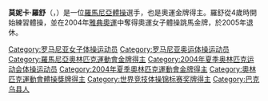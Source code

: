 {{Infobox Gymnast
|gymnastname= 莫妮卡·羅舒
|image          = Replace this image female.svg
|imagesize      = 150px
|caption=
|fullname=
|altname= 
|nickname=
|country={{ROM}}
|formercountry=
|birthdate= {{birth date and age|1987|05|11}}
|birthplace=[[羅馬尼亞|羅馬尼亞]][[巴克烏|巴克烏]]
|hometown=
|residence= 
|deathdate=
|deathplace=
|height=
|discipline=WAG
|level=
|natlteam=
|club=
|gym=
|collegeteam=
|headcoach=
|assistcoach=
|formercoach=
|choreographer=
|music=
|eponymousskills=
|retired=
|medaltemplates= <!-- see [[Template:MedalRelatedTemplates|Template:MedalRelatedTemplates]] -->
{{MedalCountry | {{ROU}}}}
{{MedalCompetition | [[奧林匹克運動會|奧林匹克運動會]]}}
{{MedalGold|2004年 雅典市|[[2004年夏季奧林匹克運動會體操比賽|團體]]}}
{{MedalGold|2004年 雅典市|[[2004年夏季奧林匹克運動會體操比賽|跳馬]]}}
{{MedalCompetition |[[世界體操錦標賽|世界錦標賽]]}}
{{MedalSilver|[[2003年世界體操錦標賽|2003年安那罕]]|團體}}
{{MedalCompetition |[[歐洲體操錦標賽|歐洲錦標賽]]}}
{{MedalGold|2004年阿姆斯特丹|團體}}
{{MedalGold|2004年阿姆斯特丹|跳馬}}
}}

'''莫妮卡·羅舒'''（{{lang-ro|'''Monica Roşu'''}}，{{bd|1987年|5月11日|catIdx=Rosu, Monica}}）是一位[[羅馬尼亞|羅馬尼亞]][[體操|體操]]選手，也是奧運金牌得主。羅舒從4歲時開始練習體操，並在2004年[[2004年夏季奥林匹克运动会|雅典奧運]]中奪得奧運女子體操跳馬金牌，於2005年退休。
{{奥林匹克运动会体操比赛竞技体操女子团体全能冠军|2004}}
{{奥林匹克运动会体操比赛女子跳马冠军}}
{{DEFAULTSORT:Rosu, Monica}}
[[Category:罗马尼亚女子体操运动员|Category:罗马尼亚女子体操运动员]]
[[Category:罗马尼亚奥运体操运动员|Category:罗马尼亚奥运体操运动员]]
[[Category:羅馬尼亞奧林匹克運動會金牌得主|Category:羅馬尼亞奧林匹克運動會金牌得主]]
[[Category:2004年夏季奥林匹克运动会体操运动员|Category:2004年夏季奥林匹克运动会体操运动员]]
[[Category:2004年夏季奧林匹克運動會金牌得主|Category:2004年夏季奧林匹克運動會金牌得主]]
[[Category:奧林匹克運動會體操獎牌得主|Category:奧林匹克運動會體操獎牌得主]]
[[Category:世界竞技体操锦标赛奖牌得主|Category:世界竞技体操锦标赛奖牌得主]]
[[Category:巴克乌县人|Category:巴克乌县人]]